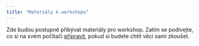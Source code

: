 ```yaml
---
title: "Materiály k workshopu"
---
```


Zde budou postupně přibývat materiály pro workshop. Zatím se podívejte, co si na svém počítači [připravit](setup.qmd), pokud si budete chtít věci sami zkoušet.
